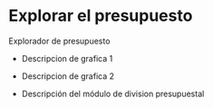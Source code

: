 # Explorar el presupuesto {#explorar}

Explorador de presupuesto

- Descripcion de grafica 1

- Descripcion de grafica 2

- Descripción del módulo de division presupuestal

